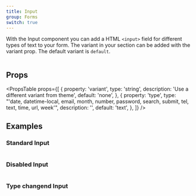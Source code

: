 ```yaml
---
title: Input
group: Forms
switch: true
---
```


With the Input component you can add a HTML `<input>` field for different types of text to your form.
The variant in your section can be added with the variant prop. The default variant is `default`.

```tsx preview file=components/Input/input.demo.tsx

```

## Props

<PropsTable
  props={[
    {
      property: 'variant',
      type: 'string',
      description: 'Use a different variant from theme',
      default: 'none',
    },
    {
      property: 'type',
      type: "'date, datetime-local, email, month, number, password, search, submit, tel, text, time, url, week'",
      description: '',
      default: 'text',
    },
  ]}
/>

## Examples

### Standard Input

```tsx preview file=components/Input/input.demo.tsx

```

### Disabled Input

```tsx preview file=components/Input/input-disabled.demo.tsx

```

### Type changend Input

```tsx preview file=components/Input/input-type.demo.tsx

```
